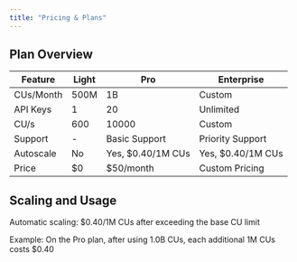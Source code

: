 ```yaml
---
title: "Pricing & Plans"
---
```


## Plan Overview

| Feature | Light | Pro | Enterprise |
|---------|-------|-----|------------|
| CUs/Month | 500M | 1B | Custom |
| API Keys | 1 | 20 | Unlimited |
| CU/s | 600 | 10000 | Custom |
| Support | - | Basic Support | Priority Support |
| Autoscale | No | Yes, $0.40/1M CUs | Yes, $0.40/1M CUs |
| Price | $0 | $50/month | Custom Pricing |

## Scaling and Usage

Automatic scaling: $0.40/1M CUs after exceeding the base CU limit

<Tip>
Example: On the Pro plan, after using 1.0B CUs, each additional 1M CUs costs $0.40
</Tip>
